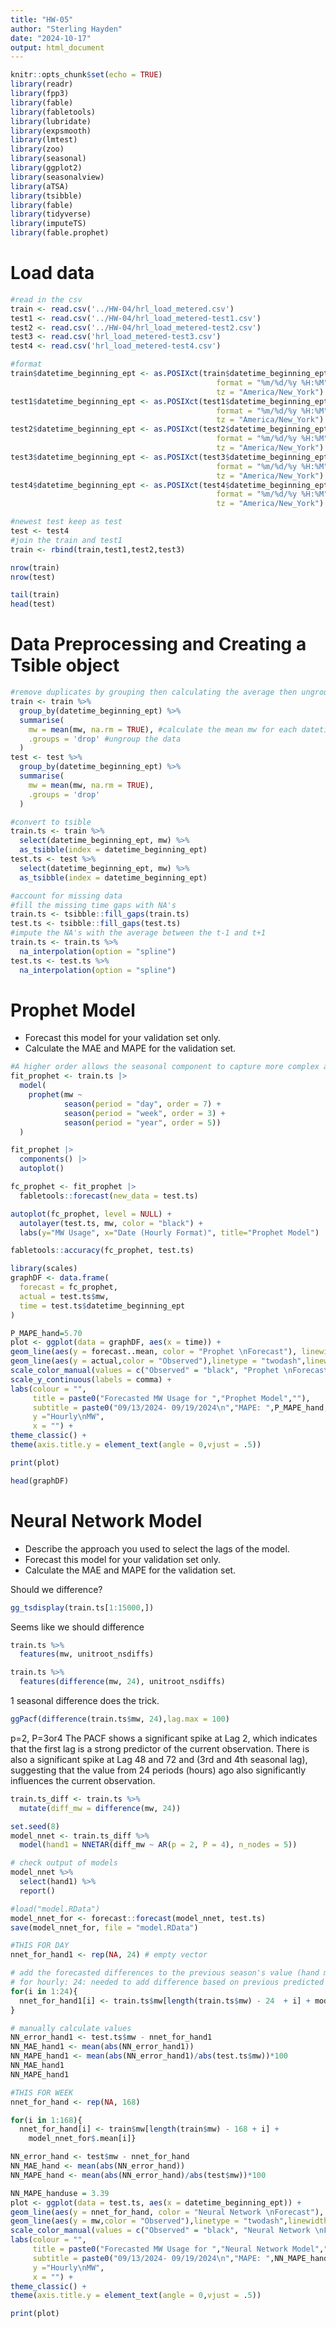 ```yaml
---
title: "HW-05"
author: "Sterling Hayden"
date: "2024-10-17"
output: html_document
---
```


```r
knitr::opts_chunk$set(echo = TRUE)
library(readr)
library(fpp3)
library(fable)
library(fabletools)
library(lubridate)
library(expsmooth)
library(lmtest)
library(zoo)
library(seasonal)
library(ggplot2)
library(seasonalview)
library(aTSA)
library(tsibble)
library(fable)
library(tidyverse)
library(imputeTS)
library(fable.prophet)

```


# Load data
```r
#read in the csv
train <- read.csv('../HW-04/hrl_load_metered.csv')
test1 <- read.csv('../HW-04/hrl_load_metered-test1.csv')
test2 <- read.csv('../HW-04/hrl_load_metered-test2.csv')
test3 <- read.csv('hrl_load_metered-test3.csv')
test4 <- read.csv('hrl_load_metered-test4.csv')

#format
train$datetime_beginning_ept <- as.POSIXct(train$datetime_beginning_ept,
                                              format = "%m/%d/%y %H:%M",
                                              tz = "America/New_York")
test1$datetime_beginning_ept <- as.POSIXct(test1$datetime_beginning_ept,
                                              format = "%m/%d/%y %H:%M",
                                              tz = "America/New_York")
test2$datetime_beginning_ept <- as.POSIXct(test2$datetime_beginning_ept,
                                              format = "%m/%d/%y %H:%M",
                                              tz = "America/New_York")
test3$datetime_beginning_ept <- as.POSIXct(test3$datetime_beginning_ept,
                                              format = "%m/%d/%y %H:%M",
                                              tz = "America/New_York")
test4$datetime_beginning_ept <- as.POSIXct(test4$datetime_beginning_ept,
                                              format = "%m/%d/%y %H:%M",
                                              tz = "America/New_York")

#newest test keep as test
test <- test4
#join the train and test1
train <- rbind(train,test1,test2,test3)

nrow(train)
nrow(test)

tail(train)
head(test)
```


# Data Preprocessing and Creating a Tsible object
```r
#remove duplicates by grouping then calculating the average then ungrouping
train <- train %>%
  group_by(datetime_beginning_ept) %>%
  summarise(
    mw = mean(mw, na.rm = TRUE), #calculate the mean mw for each datetime_beginning_ept
    .groups = 'drop' #ungroup the data
  )
test <- test %>%
  group_by(datetime_beginning_ept) %>%
  summarise(
    mw = mean(mw, na.rm = TRUE),
    .groups = 'drop'
  )

#convert to tsible
train.ts <- train %>% 
  select(datetime_beginning_ept, mw) %>% 
  as_tsibble(index = datetime_beginning_ept)
test.ts <- test %>% 
  select(datetime_beginning_ept, mw) %>% 
  as_tsibble(index = datetime_beginning_ept)

#account for missing data
#fill the missing time gaps with NA's
train.ts <- tsibble::fill_gaps(train.ts)
test.ts <- tsibble::fill_gaps(test.ts)
#impute the NA's with the average between the t-1 and t+1
train.ts <- train.ts %>%
  na_interpolation(option = "spline")
test.ts <- test.ts %>%
  na_interpolation(option = "spline")
```


# Prophet Model
- Forecast this model for your validation set only. 
- Calculate the MAE and MAPE for the validation set. 
```r
#A higher order allows the seasonal component to capture more complex and non-linear seasonal patterns in the data.
fit_prophet <- train.ts |>
  model(
    prophet(mw ~
            season(period = "day", order = 7) +
            season(period = "week", order = 3) +
            season(period = "year", order = 5))
  )

fit_prophet |>
  components() |>
  autoplot()
```


```r
fc_prophet <- fit_prophet |>
  fabletools::forecast(new_data = test.ts)

autoplot(fc_prophet, level = NULL) +
  autolayer(test.ts, mw, color = "black") +
  labs(y="MW Usage", x="Date (Hourly Format)", title="Prophet Model")
```

```r
fabletools::accuracy(fc_prophet, test.ts)
```

```r
library(scales)
graphDF <- data.frame(
  forecast = fc_prophet,
  actual = test.ts$mw,
  time = test.ts$datetime_beginning_ept
)

P_MAPE_hand=5.70
plot <- ggplot(data = graphDF, aes(x = time)) + 
geom_line(aes(y = forecast..mean, color = "Prophet \nForecast"), linewidth = 1.2, alpha =.7) + 
geom_line(aes(y = actual,color = "Observed"),linetype = "twodash",linewidth = 1.5) + 
scale_color_manual(values = c("Observed" = "black", "Prophet \nForecast" = "orange")) + 
scale_y_continuous(labels = comma) + 
labs(colour = "",
     title = paste0("Forecasted MW Usage for ","Prophet Model",""),
     subtitle = paste0("09/13/2024- 09/19/2024\n","MAPE: ",P_MAPE_hand,"\n"),
     y ="Hourly\nMW",
     x = "") + 
theme_classic() + 
theme(axis.title.y = element_text(angle = 0,vjust = .5))

print(plot)
```

```r
head(graphDF)
```


# Neural Network Model
- Describe the approach you used to select the lags of the model.  
- Forecast this model for your validation set only. 
- Calculate the MAE and MAPE for the validation set. 


Should we difference?
```r
gg_tsdisplay(train.ts[1:15000,])
```
Seems like we should difference

```r
train.ts %>% 
  features(mw, unitroot_nsdiffs)

train.ts %>% 
  features(difference(mw, 24), unitroot_nsdiffs)
```
1 seasonal difference does the trick.

```r
ggPacf(difference(train.ts$mw, 24),lag.max = 100)
```
p=2, P=3or4
The PACF shows a significant spike at Lag 2, which indicates that the first lag is a strong predictor of the current observation.
There is also a significant spike at Lag 48 and 72 and (3rd and 4th seasonal lag), suggesting that the value from 24 periods (hours) ago also significantly influences the current observation.


```r
train.ts_diff <- train.ts %>%
  mutate(diff_mw = difference(mw, 24))

set.seed(8)
model_nnet <- train.ts_diff %>%
  model(hand1 = NNETAR(diff_mw ~ AR(p = 2, P = 4), n_nodes = 5))

# check output of models
model_nnet %>%
  select(hand1) %>%
  report()
```
```r
#load("model.RData")
model_nnet_for <- forecast::forecast(model_nnet, test.ts)
save(model_nnet_for, file = "model.RData")

```

```r
#THIS FOR DAY
nnet_for_hand1 <- rep(NA, 24) # empty vector

# add the forecasted differences to the previous season's value (hand model)
# for hourly: 24: needed to add difference based on previous predicted values
for(i in 1:24){
  nnet_for_hand1[i] <- train.ts$mw[length(train.ts$mw) - 24  + i] + model_nnet_for$.mean[i]
}

# manually calculate values 
NN_error_hand1 <- test.ts$mw - nnet_for_hand1
NN_MAE_hand1 <- mean(abs(NN_error_hand1))
NN_MAPE_hand1 <- mean(abs(NN_error_hand1)/abs(test.ts$mw))*100
NN_MAE_hand1
NN_MAPE_hand1

```

```r
#THIS FOR WEEK
nnet_for_hand <- rep(NA, 168)

for(i in 1:168){
  nnet_for_hand[i] <- train$mw[length(train$mw) - 168 + i] + 
    model_nnet_for$.mean[i]}

NN_error_hand <- test$mw - nnet_for_hand
NN_MAE_hand <- mean(abs(NN_error_hand))
NN_MAPE_hand <- mean(abs(NN_error_hand)/abs(test$mw))*100
```



```r
NN_MAPE_handuse = 3.39
plot <- ggplot(data = test.ts, aes(x = datetime_beginning_ept)) + 
geom_line(aes(y = nnet_for_hand, color = "Neural Network \nForecast"), linewidth = 1.2,alpha =.7) +
geom_line(aes(y = mw,color = "Observed"),linetype = "twodash",linewidth = 1.5) + 
scale_color_manual(values = c("Observed" = "black", "Neural Network \nForecast" = "orange")) + 
labs(colour = "",
     title = paste0("Forecasted MW Usage for ","Neural Network Model",""),
     subtitle = paste0("09/13/2024- 09/19/2024\n","MAPE: ",NN_MAPE_handuse,"\n"),
     y ="Hourly\nMW",
     x = "") + 
theme_classic() + 
theme(axis.title.y = element_text(angle = 0,vjust = .5))

print(plot)
```